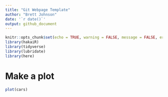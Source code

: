 ```yaml
---
title: "Git Webpage Template"
author: "Brett Johnson"
date: '`r date()`'
output: github_document
---
```




```r
knitr::opts_chunk$set(echo = TRUE, warning = FALSE, message = FALSE, error = FALSE)
library(hakaiR)
library(tidyverse)
library(lubridate)
library(here)
```

# Make a plot

```r
plot(cars)
```
